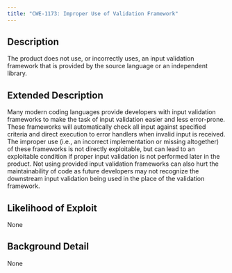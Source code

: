 ```yaml
---
title: "CWE-1173: Improper Use of Validation Framework"
---
```


## Description
The product does not use, or incorrectly uses, an input validation framework that is provided by the source language or an independent library.

## Extended Description
Many modern coding languages provide developers with input validation frameworks to make the task of input validation easier and less error-prone. These frameworks will automatically check all input against specified criteria and direct execution to error handlers when invalid input is received. The improper use (i.e., an incorrect implementation or missing altogether) of these frameworks is not directly exploitable, but can lead to an exploitable condition if proper input validation is not performed later in the product. Not using provided input validation frameworks can also hurt the maintainability of code as future developers may not recognize the downstream input validation being used in the place of the validation framework.

## Likelihood of Exploit
None

## Background Detail
None
        